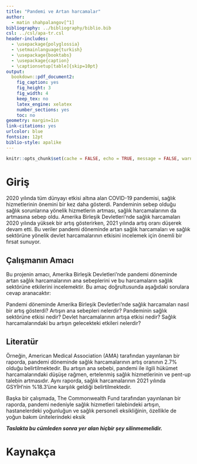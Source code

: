 ```yaml
---
title: "Pandemi ve Artan harcamalar"
author: 
  - matin shahpalangov[^1]
bibliography: ../bibliography/biblio.bib
csl: ../csl/apa-tr.csl
header-includes:
  - \usepackage{polyglossia}
  - \setmainlanguage{turkish}
  - \usepackage{booktabs}
  - \usepackage{caption} 
  - \captionsetup[table]{skip=10pt}
output:
  bookdown::pdf_document2:
    fig_caption: yes
    fig_height: 3
    fig_width: 4
    keep_tex: no
    latex_engine: xelatex
    number_sections: yes
    toc: no
geometry: margin=1in
link-citations: yes
urlcolor: blue
fontsize: 12pt
biblio-style: apalike
---
```

```r
knitr::opts_chunk$set(cache = FALSE, echo = TRUE, message = FALSE, warning = FALSE)
```

<!-- ======================================================================= -->
<!-- ============================== NOTLAR ================================= -->
<!-- ======================================================================= -->
[^1]: 21080688, [Github Repo](https://github.com/metinshahpalangov/arasinav)



# Giriş
2020 yılında tüm dünyayı etkisi altına alan COVID-19 pandemisi, sağlık hizmetlerinin önemini bir kez daha gösterdi. Pandeminin sebep olduğu sağlık sorunlarına yönelik hizmetlerin artması, sağlık harcamalarının da artmasına sebep oldu. Amerika Birleşik Devletleri'nde sağlık harcamaları 2020 yılında yüksek bir artış gösterirken, 2021 yılında artış oranı düşerek devam etti. Bu veriler pandemi döneminde artan sağlık harcamaları ve sağlık sektörüne yönelik devlet harcamalarının etkisini incelemek için önemli bir fırsat sunuyor.



## Çalışmanın Amacı
Bu projenin amacı, Amerika Birleşik Devletleri'nde pandemi döneminde artan sağlık harcamalarının ana sebeplerini ve bu harcamaların sağlık sektörüne etkilerini incelemektir. Bu amaç doğrultusunda aşağıdaki sorulara cevap aranacaktır:

Pandemi döneminde Amerika Birleşik Devletleri'nde sağlık harcamaları nasıl bir artış gösterdi?
Artışın ana sebepleri nelerdir?
Pandeminin sağlık sektörüne etkisi nedir?
Devlet harcamalarının artışa etkisi nedir?
Sağlık harcamalarındaki bu artışın gelecekteki etkileri nelerdir?

## Literatür 
Örneğin, American Medical Association (AMA) tarafından yayınlanan bir raporda, pandemi döneminde sağlık harcamalarının artış oranının 2.7% olduğu belirtilmektedir. Bu artışın ana sebebi, pandemi ile ilgili hükümet harcamalarındaki düşüşe rağmen, ertelenmiş sağlık hizmetlerinin ve pent-up talebin artmasıdır. Aynı raporda, sağlık harcamalarının 2021 yılında GSYİH'nin %18.3'üne karşılık geldiği belirtilmektedir.

Başka bir çalışmada, The Commonwealth Fund tarafından yayınlanan bir raporda, pandemi nedeniyle sağlık hizmetleri talebindeki artışın, hastanelerdeki yoğunluğun ve sağlık personeli eksikliğinin, özellikle de yoğun bakım ünitelerindeki eksik


**_Taslakta bu cümleden sonra yer alan hiçbir şey silinmemelidir._**

\newpage
# Kaynakça {#references}
<div id="refs"></div>

